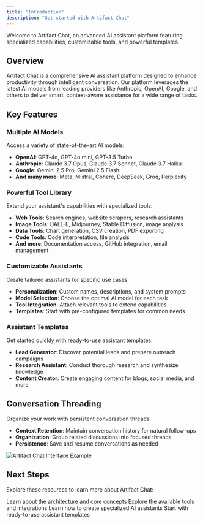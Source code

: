 ```yaml
---
title: "Introduction"
description: "Get started with Artifact Chat"
---
```


Welcome to Artifact Chat, an advanced AI assistant platform featuring specialized capabilities, customizable tools, and powerful templates.

## Overview

Artifact Chat is a comprehensive AI assistant platform designed to enhance productivity through intelligent conversation. Our platform leverages the latest AI models from leading providers like Anthropic, OpenAI, Google, and others to deliver smart, context-aware assistance for a wide range of tasks.

## Key Features

### Multiple AI Models

Access a variety of state-of-the-art AI models:

- **OpenAI**: GPT-4o, GPT-4o mini, GPT-3.5 Turbo
- **Anthropic**: Claude 3.7 Opus, Claude 3.7 Sonnet, Claude 3.7 Haiku
- **Google**: Gemini 2.5 Pro, Gemini 2.5 Flash
- **And many more**: Meta, Mistral, Cohere, DeepSeek, Groq, Perplexity

### Powerful Tool Library

Extend your assistant's capabilities with specialized tools:

- **Web Tools**: Search engines, website scrapers, research assistants
- **Image Tools**: DALL-E, Midjourney, Stable Diffusion, image analysis
- **Data Tools**: Chart generation, CSV creation, PDF exporting
- **Code Tools**: Code interpretation, file analysis
- **And more**: Documentation access, GitHub integration, email management

### Customizable Assistants

Create tailored assistants for specific use cases:

- **Personalization**: Custom names, descriptions, and system prompts
- **Model Selection**: Choose the optimal AI model for each task
- **Tool Integration**: Attach relevant tools to extend capabilities
- **Templates**: Start with pre-configured templates for common needs

### Assistant Templates

Get started quickly with ready-to-use assistant templates:

- **Lead Generator**: Discover potential leads and prepare outreach campaigns
- **Research Assistant**: Conduct thorough research and synthesize knowledge
- **Content Creator**: Create engaging content for blogs, social media, and more

## Conversation Threading

Organize your work with persistent conversation threads:

- **Context Retention**: Maintain conversation history for natural follow-ups
- **Organization**: Group related discussions into focused threads
- **Persistence**: Save and resume conversations as needed

<Frame>
  <img
    src="/images/chat-interface.png"
    alt="Artifact Chat Interface Example"
  />
</Frame>

## Next Steps

Explore these resources to learn more about Artifact Chat:

<CardGroup cols={2}>
  <Card title="Core Concepts" icon="lightbulb" href="/concepts/architecture">
    Learn about the architecture and core concepts
  </Card>
  <Card title="Tool Library" icon="wrench" href="/concepts/tools">
    Explore the available tools and integrations
  </Card>
  <Card
    title="Customizing Assistants"
    icon="sliders"
    href="/guides/customizing-assistants"
  >
    Learn how to create specialized AI assistants
  </Card>
  <Card title="Assistant Templates" icon="robot" href="/guides/assistants/lead-generator">
    Start with ready-to-use assistant templates
  </Card>
</CardGroup>
